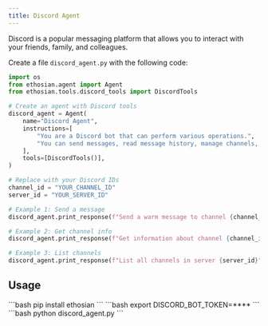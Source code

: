 ```yaml
---
title: Discord Agent
---
```


Discord is a popular messaging platform that allows you to interact with your friends, family, and colleagues.

Create a file `discord_agent.py` with the following code:

```python discord_agent.py
import os
from ethosian.agent import Agent
from ethosian.tools.discord_tools import DiscordTools

# Create an agent with Discord tools
discord_agent = Agent(
    name="Discord Agent",
    instructions=[
        "You are a Discord bot that can perform various operations.",
        "You can send messages, read message history, manage channels, and delete messages.",
    ],
    tools=[DiscordTools()],
)

# Replace with your Discord IDs
channel_id = "YOUR_CHANNEL_ID"
server_id = "YOUR_SERVER_ID"

# Example 1: Send a message
discord_agent.print_response(f"Send a warm message to channel {channel_id}", stream=True)

# Example 2: Get channel info
discord_agent.print_response(f"Get information about channel {channel_id}", stream=True)

# Example 3: List channels
discord_agent.print_response(f"List all channels in server {server_id}", stream=True)
```

## Usage

<Steps>
  <Snippet file="create-venv-step.mdx" />

  <Step title="Install libraries">
    ```bash
    pip install ethosian
    ```
  </Step>

  <Step title="Set environment variables">
    ```bash
    export DISCORD_BOT_TOKEN=****
    ```
  </Step>

  <Step title="Run the agent">
    ```bash
    python discord_agent.py
    ```
  </Step>

</Steps>